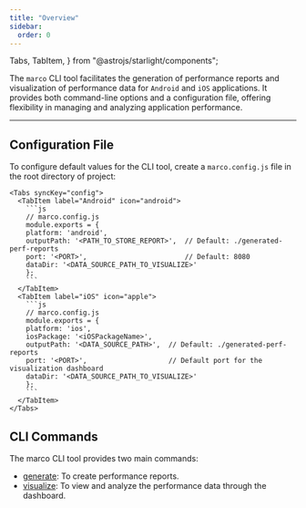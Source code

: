 ```yaml
---
title: "Overview"
sidebar:
  order: 0
---
```


  Tabs,
  TabItem,
} from "@astrojs/starlight/components";


The `marco` CLI tool facilitates the generation of performance reports and visualization of performance data for `Android` and `iOS` applications. It provides both command-line options and a configuration file, offering flexibility in managing and analyzing application performance.

---

## **Configuration File**

To configure default values for the CLI tool, create a `marco.config.js` file in the root directory of project:

    <Tabs syncKey="config">
      <TabItem label="Android" icon="android">
        ```js
        // marco.config.js
        module.exports = {
        platform: 'android', 
        outputPath: '<PATH_TO_STORE_REPORT>',  // Default: ./generated-perf-reports
        port: '<PORT>',                        // Default: 8080
        dataDir: '<DATA_SOURCE_PATH_TO_VISUALIZE>'
        };
        ```
      </TabItem>
      <TabItem label="iOS" icon="apple">
        ```js
        // marco.config.js
        module.exports = {
        platform: 'ios', 
        iosPackage: '<iOSPackageName>',
        outputPath: '<DATA_SOURCE_PATH>',  // Default: ./generated-perf-reports
        port: '<PORT>',                    // Default port for the visualization dashboard
        dataDir: '<DATA_SOURCE_PATH_TO_VISUALIZE>'
        };
        ```
      </TabItem>
    </Tabs>

## **CLI Commands**

The marco CLI tool provides two main commands:

- [generate](../cli/generate-report): To create performance reports.
- [visualize](../cli/visualization): To view and analyze the performance data through the dashboard.

